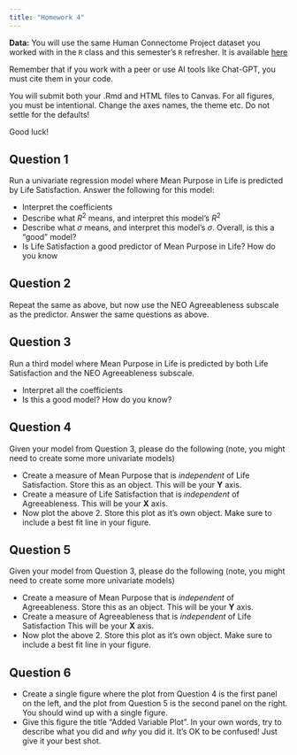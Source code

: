 ```yaml
---
title: "Homework 4"
---
```


**Data:** You will use the same Human Connectome Project dataset you worked with in the `R` class and this semester's `R` refresher. It is available [here](https://raw.githubusercontent.com/josh-jackson/GLM_3890/main/hcp-data.csv)

Remember that if you work with a peer or use AI tools like Chat-GPT, you must cite them in your code.

You will submit both your .Rmd and HTML files to Canvas. For all figures, you must be intentional. Change the axes names, the theme etc. Do not settle for the defaults!

Good luck!

## Question 1

Run a univariate regression model where Mean Purpose in Life is predicted by Life Satisfaction. Answer the following for this model:

-   Interpret the coefficients
-   Describe what $R^2$ means, and interpret this model's $R^2$
-   Describe what $\sigma$ means, and interpret this model's $\sigma$. Overall, is this a "good" model?
-   Is Life Satisfaction a good predictor of Mean Purpose in Life? How do you know

## Question 2

Repeat the same as above, but now use the NEO Agreeableness subscale as the predictor. Answer the same questions as above.

## Question 3

Run a third model where Mean Purpose in Life is predicted by both Life Satisfaction and the NEO Agreeableness subscale.

-   Interpret all the coefficients
-   Is this a good model? How do you know?

## Question 4

Given your model from Question 3, please do the following (note, you might need to create some more univariate models)

-   Create a measure of Mean Purpose that is *independent* of Life Satisfaction. Store this as an object. This will be your **Y** axis.
-   Create a measure of Life Satisfaction that is *independent* of Agreeableness. This will be your **X** axis.
-   Now plot the above 2. Store this plot as it's own object. Make sure to include a best fit line in your figure.

## Question 5

Given your model from Question 3, please do the following (note, you might need to create some more univariate models)

-   Create a measure of Mean Purpose that is *independent* of Agreeableness. Store this as an object. This will be your **Y** axis.
-   Create a measure of Agreeableness that is *independent* of Life Satisfaction This will be your **X** axis.
-   Now plot the above 2. Store this plot as it's own object. Make sure to include a best fit line in your figure.

## Question 6

-   Create a single figure where the plot from Question 4 is the first panel on the left, and the plot from Question 5 is the second panel on the right. You should wind up with a single figure.
-   Give this figure the title "Added Variable Plot". In your own words, try to describe what you did and *why* you did it. It's OK to be confused! Just give it your best shot.
